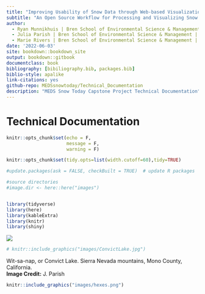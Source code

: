 ```yaml
--- 
title: "Improving Usability of Snow Data through Web-based Visualizations and Tutorials"
subtitle: "An Open Source Workflow for Processing and Visualizing Snow Data"
author: 
  - Ryan Munnikhuis | Bren School of Environmental Science & Management | MEDS 2022
  - Julia Parish | Bren School of Environmental Science & Management | MEDS 2022
  - Marie Rivers | Bren School of Environmental Science & Management | MEDS 2022
date: '2022-06-03'
site: bookdown::bookdown_site
output: bookdown::gitbook
documentclass: book
bibliography: [bibiliography.bib, packages.bib]
biblio-style: apalike
link-citations: yes
github-repo: MEDSsnowtoday/Technical_Documentation
description: "MEDS Snow Today Capstone Project Technical Documentation"
---
```


# Technical Documentation {-}

```r
knitr::opts_chunk$set(echo = F,
                      message = F,
                      warning = F)

knitr::opts_chunk$set(tidy.opts=list(width.cutoff=60),tidy=TRUE)

#update.packages(ask = FALSE, checkBuilt = TRUE)  # update R packages

#source directories
#image.dir <- here::here("images")


library(tidyverse)
library(here)
library(kableExtra)
library(knitr)
library(shiny)


```


![](images/ConvictLake.jpg)

```r

# knitr::include_graphics("images/ConvictLake.jpg")

```

Wit-sa-nap, or Convict Lake. Sierra Nevada mountains, Mono County, California. <br>
**Image Credit:** J. Parish


```r
knitr::include_graphics("images/hexes.png")
```



